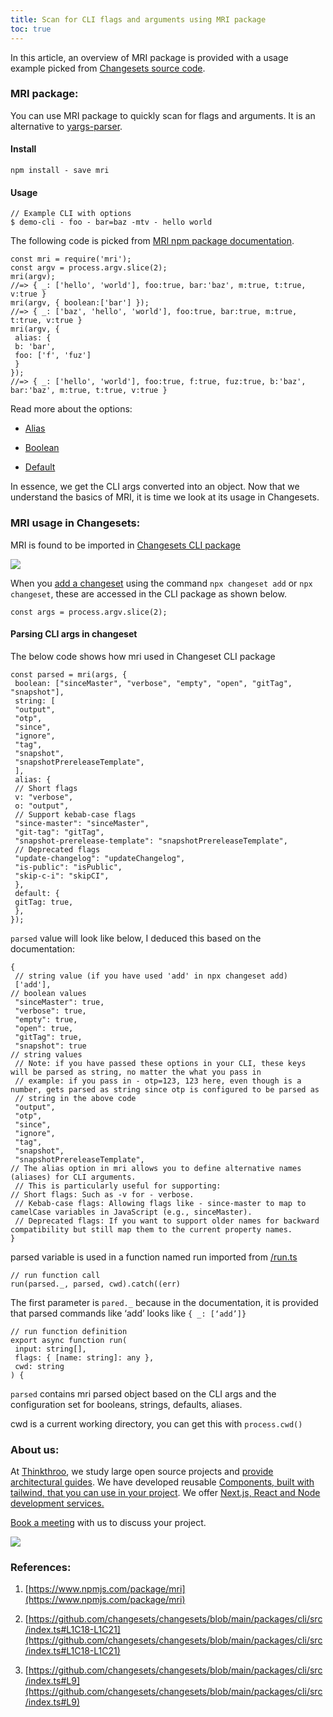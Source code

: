 ```yaml
---
title: Scan for CLI flags and arguments using MRI package
toc: true
---
```


In this article, an overview of MRI package is provided with a usage example picked from [Changesets source code](https://github.com/changesets/changesets/blob/main/packages/cli/src/index.ts#L1C18-L1C21).

### MRI package:

You can use MRI package to quickly scan for flags and arguments. It is an alternative to [yargs-parser](https://github.com/yargs/yargs-parser).

#### Install

```plaintext
npm install - save mri
```

#### Usage

```plaintext
// Example CLI with options 
$ demo-cli - foo - bar=baz -mtv - hello world
```

The following code is picked from [MRI npm package documentation](https://www.npmjs.com/package/mri).

```plaintext
const mri = require('mri');
const argv = process.argv.slice(2);
mri(argv);
//=> { _: ['hello', 'world'], foo:true, bar:'baz', m:true, t:true, v:true }
mri(argv, { boolean:['bar'] });
//=> { _: ['baz', 'hello', 'world'], foo:true, bar:true, m:true, t:true, v:true }
mri(argv, {
 alias: {
 b: 'bar',
 foo: ['f', 'fuz']
 }
});
//=> { _: ['hello', 'world'], foo:true, f:true, fuz:true, b:'baz', bar:'baz', m:true, t:true, v:true }
```

Read more about the options:

* [Alias](https://www.npmjs.com/package/mri#optionsalias)
    
* [Boolean](https://www.npmjs.com/package/mri#optionsboolean)
    
* [Default](https://www.npmjs.com/package/mri#optionsdefault)
    

In essence, we get the CLI args converted into an object. Now that we understand the basics of MRI, it is time we look at its usage in Changesets.

### MRI usage in Changesets:

MRI is found to be imported in [Changesets CLI package](https://github.com/changesets/changesets/blob/main/packages/cli/src/index.ts#L1)

![](https://cdn-images-1.medium.com/max/1600/1*824-bK3Ybw6r2Y59S43vNQ.png)

When you [add a changeset](https://github.com/changesets/changesets/blob/main/docs/intro-to-using-changesets.md#adding-changesets) using the command `npx changeset add` or `npx changeset`, these are accessed in the CLI package as shown below.

```plaintext
const args = process.argv.slice(2);
```

#### Parsing CLI args in changeset

The below code shows how mri used in Changeset CLI package

```plaintext
const parsed = mri(args, {
 boolean: ["sinceMaster", "verbose", "empty", "open", "gitTag", "snapshot"],
 string: [
 "output",
 "otp",
 "since",
 "ignore",
 "tag",
 "snapshot",
 "snapshotPrereleaseTemplate",
 ],
 alias: {
 // Short flags
 v: "verbose",
 o: "output",
 // Support kebab-case flags
 "since-master": "sinceMaster",
 "git-tag": "gitTag",
 "snapshot-prerelease-template": "snapshotPrereleaseTemplate",
 // Deprecated flags
 "update-changelog": "updateChangelog",
 "is-public": "isPublic",
 "skip-c-i": "skipCI",
 },
 default: {
 gitTag: true,
 },
});
```

`parsed` value will look like below, I deduced this based on the documentation:

```plaintext
{
 // string value (if you have used 'add' in npx changeset add)
 ['add'],
// boolean values
 "sinceMaster": true, 
 "verbose": true, 
 "empty": true, 
 "open": true, 
 "gitTag": true, 
 "snapshot": true
// string values
 // Note: if you have passed these options in your CLI, these keys will be parsed as string, no matter the what you pass in
 // example: if you pass in - otp=123, 123 here, even though is a number, gets parsed as string since otp is configured to be parsed as
 // string in the above code
 "output",
 "otp",
 "since",
 "ignore",
 "tag",
 "snapshot",
 "snapshotPrereleaseTemplate",
// The alias option in mri allows you to define alternative names (aliases) for CLI arguments.
 // This is particularly useful for supporting:
// Short flags: Such as -v for - verbose.
 // Kebab-case flags: Allowing flags like - since-master to map to camelCase variables in JavaScript (e.g., sinceMaster).
 // Deprecated flags: If you want to support older names for backward compatibility but still map them to the current property names.
}
```

parsed variable is used in a function named run imported from [/run.ts](https://github.com/changesets/changesets/blob/main/packages/cli/src/run.ts#L75-L88)

```plaintext
// run function call
run(parsed._, parsed, cwd).catch((err)
```

The first parameter is `pared._` because in the documentation, it is provided that parsed commands like ‘add’ looks like `{ _: [‘add’]}`

```plaintext
// run function definition
export async function run(
 input: string[],
 flags: { [name: string]: any },
 cwd: string
) {
```

`parsed` contains mri parsed object based on the CLI args and the configuration set for booleans, strings, defaults, aliases.

cwd is a current working directory, you can get this with `process.cwd()`

### About us:

At [Thinkthroo](https://thinkthroo.com/), we study large open source projects and [provide architectural guides](https://app.thinkthroo.com/architecture). We have developed reusable [Components, built with tailwind, that you can use in your project](https://thinkthroo.com/components). We offer [Next.js, React and Node development services.](https://thinkthroo.com/components)

[Book a meeting](https://cal.com/team-thinkthroo-dxiovj/consultation?date=2024-10-19&month=2024-10) with us to discuss your project.

[![](https://cdn-images-1.medium.com/max/1600/0*NxFtbdT-jz_GGi2N.png)](https://app.thinkthroo.com/architecture)

### References:

1. [https://www.npmjs.com/package/mri](https://www.npmjs.com/package/mri)
    
2. [https://github.com/changesets/changesets/blob/main/packages/cli/src/index.ts#L1C18-L1C21](https://github.com/changesets/changesets/blob/main/packages/cli/src/index.ts#L1C18-L1C21)
    
3. [https://github.com/changesets/changesets/blob/main/packages/cli/src/index.ts#L9](https://github.com/changesets/changesets/blob/main/packages/cli/src/index.ts#L9)
